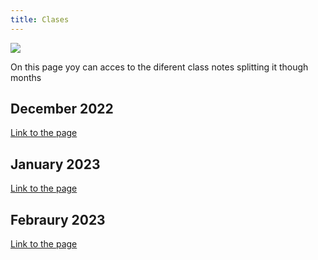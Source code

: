```yaml
---
title: Clases 
---
```

![](../img/clases.png){fig-align="center"}

::: {.callout-note}
On this page yoy can acces to the diferent class notes splitting it though months
:::

## December 2022
[Link to the page](/class_notes/december.qmd)

## January 2023
[Link to the page](/class_notes/january.qmd)

## Febraury 2023
[Link to the page](/class_notes/febraury.qmd)